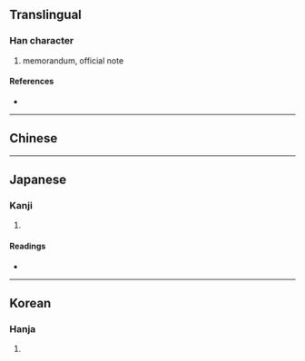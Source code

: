 {{also|箋}}
{{character info}}
==Translingual==

===Han character===
{{Han char|rn=91|rad=片|as=08|sn=12|four=23053|canj=LLII,LNII,XLNII|ids=⿰片戔}}

# memorandum, official note

====References====
* {{Han ref|kx=0693.280|dkj=19849|dj=1106.230|hdz=32016.260|uh=724B|ud=29259|bh=DA66|bd=55910}}

----

==Chinese==
{{zh-see|箋|v}}

----

==Japanese==

===Kanji===
{{ja-kanji|grade=|rs=片08}}

# {{rfdef|ja|sort=片08}}

====Readings====
* {{ja-readings
|goon=せん
|kanon=せん
|kun=ふだ}}

----

==Korean==

===Hanja===
{{ko-hanja|hangeul=전|eumhun=|rv=jeon|mr=chŏn|y=cen}}

# {{rfdef|ko|sort=片08}}